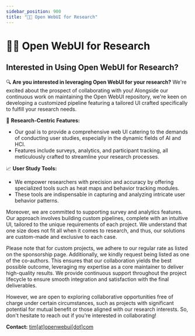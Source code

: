 ```yaml
---
sidebar_position: 900
title: "🧑‍🔬 Open WebUI for Research"
---
```



<TopBanners />

# 🧑‍🔬 Open WebUI for Research

## Interested in Using Open WebUI for Research?

🔍 **Are you interested in leveraging Open WebUI for your research?** We're excited about the prospect of collaborating with you! Alongside our continuous work on maintaining the Open WebUI repository, we're keen on developing a customized pipeline featuring a tailored UI crafted specifically to fulfill your research needs.

🧪 **Research-Centric Features:**

- Our goal is to provide a comprehensive web UI catering to the demands of conducting user studies, especially in the dynamic fields of AI and HCI.
- Features include surveys, analytics, and participant tracking, all meticulously crafted to streamline your research processes.

📈 **User Study Tools:**

- We empower researchers with precision and accuracy by offering specialized tools such as heat maps and behavior tracking modules.
- These tools are indispensable in capturing and analyzing intricate user behavior patterns.

Moreover, we are committed to supporting survey and analytics features. Our approach involves building custom pipelines, complete with an intuitive UI, tailored to the unique requirements of each project. We understand that one size does not fit all when it comes to research, and thus, our solutions are custom-made and exclusive to each case.

Please note that for custom projects, we adhere to our regular rate as listed on the sponsorship page. Additionally, we kindly request being listed as one of the co-authors. This ensures that our collaboration yields the best possible outcome, leveraging my expertise as a core maintainer to deliver high-quality results. We provide continuous support throughout the project lifecycle to ensure smooth integration and satisfaction with the final deliverables.

However, we are open to exploring collaborative opportunities free of charge under certain circumstances, such as projects with significant potential for mutual benefit or those aligned with our research interests. So, don't hesitate to reach out if you're interested in collaborating!

**Contact:** [tim[at]openwebui[dot]com](mailto:tim@openwebui.com)
